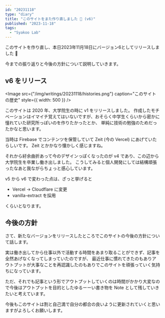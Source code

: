 ```yaml
---
id: "20231118"
type: "diary"
title: "このサイトをまた作り直しました 🎉 (v6)"
published: "2023-11-18"
tags:
  - "Syakoo Lab"
---
```


このサイトを作り直し、本日2023年11月18日にバージョン6としてリリースしました 🎉

今までの振り返りと今後の方針について説明していきます。

## v6 をリリース

<Image
  src={"/img/writings/20231118/histories.png"}
  caption="このサイトの歴史"
  style={{ width: 500 }}
/>

このサイトは 2020 年、大学院生の時に v1 をリリースしました。
作成したモチベーションはイマイチ覚えてはいないですが、おそらく中学生くらいから密かに憧れていた研究所っぽいのを作りたかったとか、
単純に技術の勉強のためだったかなと思います。

当時は Firebase でコンテンツを保管していて Zeit (今の Vercel) にあげていたらしいです。
Zeit とかかなり懐かしく感じますね。

それから紆余曲折あって今のデザインっぽくなったのが v4 であり、この辺から大学院生を卒業し働き出しました。
こうしてみると個人開発にしては結構頑張ったなあと我ながらちょっと感心しています。

v5 から v6 で変わった点は、ざっと挙げると

- Vercel -> Cloudflare に変更
- vanilla-extract を採用

くらいとなります。

## 今後の方針

さて、新たなバージョンをリリースしたところでこのサイトの今後の方針について話します。

実は働き出してから仕事以外で活動する時間をあまり取ることができず、記事を全然あげなくなってしまっていたのですが、
最近仕事に慣れてきたのもありアウトプットが大事なことを再認識したのもありでこのサイトを頑張っていく気持ちになっています。

ただ、それでも記事という形でアウトプットしていくのは時間がかかり大変なので今後はアウトプットを目的としたゆるーーい書き物を Note として残していきたいと考えています。

今後もこのサイトは割と自己満で自分の都合の良いように更新されていくと思いますがよろしくお願いします。
